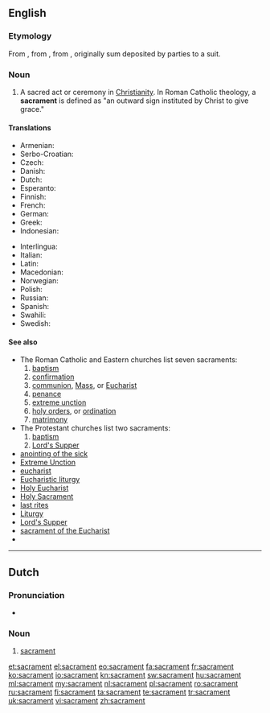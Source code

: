 ==English==
{{rfc-auto}}

===Etymology===
From {{etyl|la}} {{term|sacramentum|sacrāmentum|sacrament|lang=la}}, from {{term|sacro|sacrō|hallow, consecrate|lang=la}}, from {{term|sacer||sacred, holy|lang=la}}, originally sum deposited by parties to a suit.

===Noun===
{{en-noun}}

# {{Christianity}} A sacred act or ceremony in [[Christianity]].  In Roman Catholic theology, a '''sacrament''' is defined as "an outward sign instituted by Christ to give grace."

====Translations====
{{trans-top|sacred act or ceremony}}
* Armenian: {{t-|hy|խորհուրդ|tr=xorhurd}}
* Serbo-Croatian: {{t|sh|sakrament}}
* Czech: {{t-|cs|svátost|f}}
* Danish: {{t-|da|sakramente}}
* Dutch: {{t+|nl|sacrament|n}}
* Esperanto: {{t-|eo|sakramento|xs=Esperanto}}
* Finnish: {{t-|fi|sakramentti}}
* French: {{t+|fr|sacrement|m}}
* German: {{t+|de|Sakrament|n}}
* Greek: {{t+|el|μυστήριο|n|tr=mystírio}}
* Indonesian: {{t+|id|sakramen|xs=Indonesian}}
{{trans-mid}}
* Interlingua: {{t-|ia|sacramento|xs=Interlingua}}
* Italian: {{t+|it|sacramento|m}}
* Latin: {{t-|la|sacramentum|n|alt=sacrāmentum}}
* Macedonian: {{t-|mk|света тајна|f|tr=svéta tájna}}
* Norwegian: {{t-|no|sakrament|n}}
* Polish: {{t+|pl|sakrament|m}}
* Russian: {{t+|ru|таинство|n|tr=táinstvo}}
* Spanish: {{t-|es|sacramento|m}}
* Swahili: {{t+|sw|komunyo|xs=Swahili}}
* Swedish: {{t+|sv|sakrament|n}}
{{trans-bottom}}

====See also====
* The Roman Catholic and Eastern churches list seven sacraments:
*# [[baptism]]
*# [[confirmation]]
*# [[communion]], [[Mass]], or [[Eucharist]]
*# [[penance]]
*# [[extreme unction]]
*# [[holy orders]], or [[ordination]]
*# [[matrimony]]
* The Protestant churches list two sacraments:
*# [[baptism]]
*# [[Lord's Supper]]
* [[anointing of the sick]]
* [[Extreme Unction]]
* [[eucharist]]
* [[Eucharistic liturgy]]
* [[Holy Eucharist]]
* [[Holy Sacrament]]
* [[last rites]]
* [[Liturgy]]
* [[Lord's Supper]]
* [[sacrament of the Eucharist]]
* {{pedialite}}

----

==Dutch==
{{wikipedia|lang=nl}}

===Pronunciation===
* {{audio|Nl-sacrament.ogg|Audio}}

===Noun===
{{nl-noun|n|sacramenten}}

# {{Christianity|lang=nl}} [[#English|sacrament]]

[[et:sacrament]]
[[el:sacrament]]
[[eo:sacrament]]
[[fa:sacrament]]
[[fr:sacrament]]
[[ko:sacrament]]
[[io:sacrament]]
[[kn:sacrament]]
[[sw:sacrament]]
[[hu:sacrament]]
[[ml:sacrament]]
[[my:sacrament]]
[[nl:sacrament]]
[[pl:sacrament]]
[[ro:sacrament]]
[[ru:sacrament]]
[[fi:sacrament]]
[[ta:sacrament]]
[[te:sacrament]]
[[tr:sacrament]]
[[uk:sacrament]]
[[vi:sacrament]]
[[zh:sacrament]]